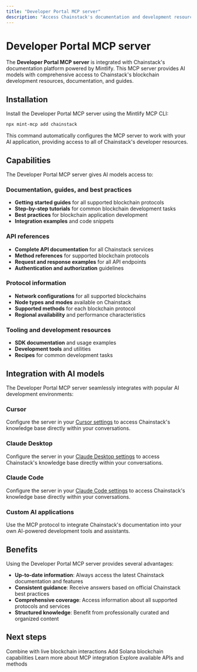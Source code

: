 ```yaml
---
title: "Developer Portal MCP server"
description: "Access Chainstack's documentation and development resources through the Developer Portal MCP server"
---
```


# Developer Portal MCP server

The **Developer Portal MCP server** is integrated with Chainstack's documentation platform powered by Mintlify. This MCP server provides AI models with comprehensive access to Chainstack's blockchain development resources, documentation, and guides.

## Installation

Install the Developer Portal MCP server using the Mintlify MCP CLI:

```bash
npx mint-mcp add chainstack
```

This command automatically configures the MCP server to work with your AI application, providing access to all of Chainstack's developer resources.

## Capabilities

The Developer Portal MCP server gives AI models access to:

### Documentation, guides, and best practices
- **Getting started guides** for all supported blockchain protocols
- **Step-by-step tutorials** for common blockchain development tasks
- **Best practices** for blockchain application development
- **Integration examples** and code snippets

### API references
- **Complete API documentation** for all Chainstack services
- **Method references** for supported blockchain protocols
- **Request and response examples** for all API endpoints
- **Authentication and authorization** guidelines

### Protocol information
- **Network configurations** for all supported blockchains
- **Node types and modes** available on Chainstack
- **Supported methods** for each blockchain protocol
- **Regional availability** and performance characteristics

### Tooling and development resources
- **SDK documentation** and usage examples
- **Development tools** and utilities
- **Recipes** for common development tasks

## Integration with AI models

The Developer Portal MCP server seamlessly integrates with popular AI development environments:

### Cursor
Configure the server in your [Cursor settings](https://docs.cursor.com/context/model-context-protocol) to access Chainstack's knowledge base directly within your conversations.

### Claude Desktop
Configure the server in your [Claude Desktop settings](https://modelcontextprotocol.io/quickstart/user) to access Chainstack's knowledge base directly within your conversations.

### Claude Code
Configure the server in your [Claude Code settings](https://docs.anthropic.com/en/docs/claude-code/mcp) to access Chainstack's knowledge base directly within your conversations.

### Custom AI applications
Use the MCP protocol to integrate Chainstack's documentation into your own AI-powered development tools and assistants.

## Benefits

Using the Developer Portal MCP server provides several advantages:

- **Up-to-date information**: Always access the latest Chainstack documentation and features
- **Consistent guidance**: Receive answers based on official Chainstack best practices
- **Comprehensive coverage**: Access information about all supported protocols and services
- **Structured knowledge**: Benefit from professionally curated and organized content

## Next steps

<CardGroup cols={2}>
  <Card title="EVM MCP server" href="/docs/evm-mcp-server">
    Combine with live blockchain interactions
  </Card>
  <Card title="Solana MCP server" href="/docs/solana-mcp-server">
    Add Solana blockchain capabilities
  </Card>
  <Card title="Mintlify MCP documentation" href="https://mintlify.com/docs/mcp" icon="external-link">
    Learn more about MCP integration
  </Card>
  <Card title="Chainstack API documentation" href="/reference/blockchain-apis">
    Explore available APIs and methods
  </Card>
</CardGroup> 